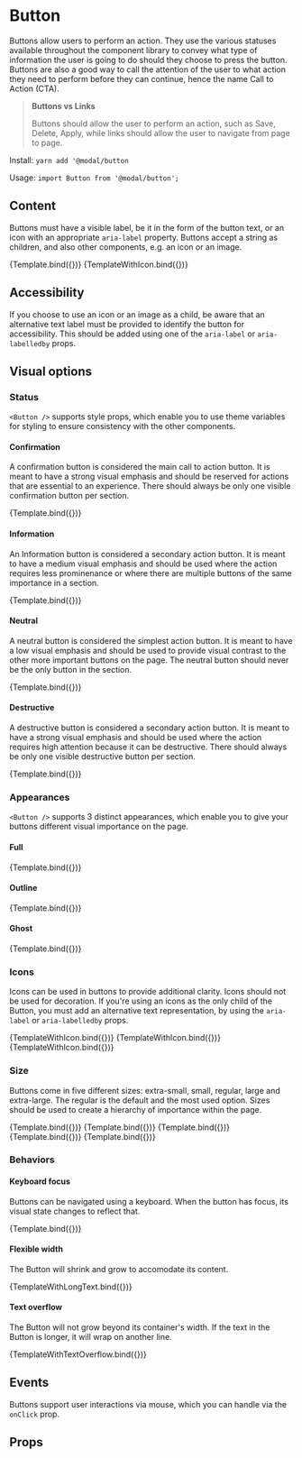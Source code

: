 
<Meta title="Components/Button" component={Button} />

# Button

Buttons allow users to perform an action. They use the various statuses available throughout the component library to convey what type of information the user is going to do should they choose to press the button. Buttons are also a good way to call the attention of the user to what action they need to perform before they can continue, hence the name Call to Action (CTA).

> **Buttons vs Links**
>
> Buttons should allow the user to perform an action, such as Save, Delete, Apply, while links should allow the user to navigate from page to page.

Install: `yarn add '@modal/button`

Usage: `import Button from '@modal/button';`

## Content

Buttons must have a visible label, be it in the form of the button text, or an icon with an appropriate `aria-label` property. Buttons accept a string as children, and also other components, e.g. an icon or an image.

<Canvas>
  <Story name="Simple button" args={{ action: 'neutral' }}>
    {Template.bind({})}
  </Story>
  <Story name="Icon button" args={{ 'aria-label': 'Confirm' }}>
    {TemplateWithIcon.bind({})}
  </Story>
</Canvas>

## Accessibility

If you choose to use an icon or an image as a child, be aware that an alternative text label must be provided to identify the button for accessibility. This should be added using one of the `aria-label` or `aria-labelledby` props.

## Visual options

### Status

`<Button />` supports style props, which enable you to use theme variables for styling to ensure consistency with the other components.

#### Confirmation

A confirmation button is considered the main call to action button. It is meant to have a strong visual emphasis and should be reserved for actions that are essential to an experience. There should always be only one visible confirmation button per section.

<Canvas>
  <Story name="Confirmation" args={{ action: 'confirmation' }}>
    {Template.bind({})}
  </Story>
</Canvas>

#### Information

An Information button is considered a secondary action button. It is meant to have a medium visual emphasis and should be used where the action requires less prominenance or where there are multiple buttons of the same importance in a section.

<Canvas>
  <Story name="Information" args={{ action: 'information' }}>
    {Template.bind({})}
  </Story>
</Canvas>

#### Neutral

A neutral button is considered the simplest action button. It is meant to have a low visual emphasis and should be used to provide visual contrast to the other more important buttons on the page. The neutral button should never be the only button in the section.

<Canvas>
  <Story name="Neutral" args={{ action: 'neutral' }}>
    {Template.bind({})}
  </Story>
</Canvas>

#### Destructive

A destructive button is considered a secondary action button. It is meant to have a strong visual emphasis and should be used where the action requires high attention because it can be destructive. There should always be only one visible destructive button per section.

<Canvas>
  <Story name="Destructive" args={{ action: 'destructive' }}>
    {Template.bind({})}
  </Story>
</Canvas>

### Appearances

`<Button />` supports 3 distinct appearances, which enable you to give your buttons different visual importance on the page.

#### Full

<Canvas>
  <Story name="Full" args={{ appearance: 'full' }}>
    {Template.bind({})}
  </Story>
</Canvas>

#### Outline

<Canvas>
  <Story name="Outline" args={{ appearance: 'outline' }}>
    {Template.bind({})}
  </Story>
</Canvas>

#### Ghost

<Canvas>
  <Story name="Ghost" args={{ appearance: 'ghost' }}>
    {Template.bind({})}
  </Story>
</Canvas>

### Icons

Icons can be used in buttons to provide additional clarity. Icons should not be used for decoration. If you're using an icons as the only child of the Button, you must add an alternative text representation, by using the `aria-label` or `aria-labelledby` props.

<Canvas>
  <Story name="Full with icon" args={{ appearance: 'full' }}>
    {TemplateWithIcon.bind({})}
  </Story>
  <Story name="OUtline with icon" args={{ appearance: 'outline' }}>
    {TemplateWithIcon.bind({})}
  </Story>
  <Story name="Outline with icon" args={{ appearance: 'ghost' }}>
    {TemplateWithIcon.bind({})}
  </Story>
</Canvas>

### Size

Buttons come in five different sizes: extra-small, small, regular, large and extra-large. The regular is the default and the most used option. Sizes should be used to create a hierarchy of importance within the page.

<Canvas>
  <Story name="Extra small" args={{ size: 'xs' }}>
    {Template.bind({})}
  </Story>
  <Story name="Small" args={{ size: 'sm' }}>
    {Template.bind({})}
  </Story>
  <Story name="Normal" args={{ size: 'base' }}>
    {Template.bind({})}
  </Story>
  <Story name="Large" args={{ size: 'lg' }}>
    {Template.bind({})}
  </Story>
  <Story name="Extra large" args={{ size: 'xl' }}>
    {Template.bind({})}
  </Story>
</Canvas>

### Behaviors

#### Keyboard focus

Buttons can be navigated using a keyboard. When the button has focus, its visual state changes to reflect that.

<Canvas>
  <Story name="Keyboard focus" args={{ autoFocus: true }}>
    {Template.bind({})}
  </Story>
</Canvas>

#### Flexible width

The Button will shrink and grow to accomodate its content.

<Canvas>
  <Story name="Flexible width" args={{ size: 'base' }}>
    {TemplateWithLongText.bind({})}
  </Story>
</Canvas>

#### Text overflow

The Button will not grow beyond its container's width. If the text in the Button is longer, it will wrap on another line.

<Canvas>
  <Story name="Text overflow" args={{ size: 'base' }}>
    {TemplateWithTextOverflow.bind({})}
  </Story>
</Canvas>

## Events

Buttons support user interactions via mouse, which you can handle via the `onClick` prop.

<ExampleOnPress />

## Props

<ArgsTable of={Button} />
